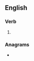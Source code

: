 ==English==

===Verb===
{{head|en|verb form}}

# {{lb|en|archaic}} {{en-past of|owe}}

===Anagrams===
* {{anagrams|en|Dow|dow}}